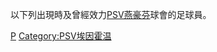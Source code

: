 {{Catnav|頁面分類|...|荷蘭足球|荷蘭足球俱樂部|效力荷蘭球會的球員}}

以下列出現時及曾經效力[[PSV燕豪芬|PSV燕豪芬]]球會的足球員。
{{Commonscat|Players of PSV Eindhoven}}

[[Category:效力荷蘭球會的球員|P]]
[[Category:PSV埃因霍温|Category:PSV埃因霍温]]